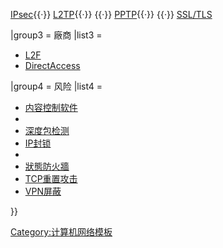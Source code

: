 {{Navbox
|name = VPN
|title = [[虛擬私人網路|-{zh-cn:虚拟专用网;zh-tw:虛擬私人網路;}-]]
|listclass = hlist
|group1 = 軟體

|list1 = 
* [[AnyConnect]]
* [[Gbridge]]
* {{tsl|en|Hamachi||Hamachi}}
* {{tsl|en|Microsoft Intelligent Application Gateway||Microsoft Intelligent Application Gateway}}
* {{tsl|en|n2n||n2n}}
* [[Openswan]]
* [[OpenVPN]]
* [[SoftEther VPN]] 
* [[StrongSwan|strongSwan]]
* [[Remobo]]
* {{tsl|en|Socialvpn||Socialvpn}}
* [[tinc]]
* [[Wippien]]
* [[WireGuard]] 
* {{le|Cisco Systems VPN Client|Cisco Systems VPN Client}}

|group2 = 機制

|list2 = 
{{link-en|安全套接字隧道协议|Secure Socket Tunneling Protocol|SSTP}}{{·}} [[IPsec]]{{·}} [[第二層隧道協議|L2TP]]{{·}} {{link-en|L2TPv3|L2TPv3}}{{·}} [[點對點隧道協議|PPTP]]{{·}} {{link-en|隧道分离|Split tunneling}}{{·}} [[安全套接层|SSL/TLS]]

|group3 = 廠商
|list3 = 
* [[第二层转发协议|L2F]] 
* [[DirectAccess]]

|group4 = 风险
|list4 =
* [[内容控制软件]]
* {{tsl|en|Deep content inspection|深度内容检测}}
* [[深度包检测]]
* [[IP封锁]]
* {{tsl|en|Network enumeration|网络枚举}}
* [[狀態防火牆]]
* [[TCP重置攻击]]
* [[VPN屏蔽]]
}}
<noinclude>
[[Category:虛擬私人網路| ]]
[[Category:计算机网络模板]]
</noinclude>